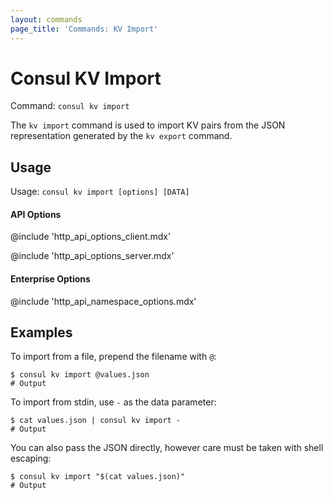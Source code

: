 ```yaml
---
layout: commands
page_title: 'Commands: KV Import'
---
```


# Consul KV Import

Command: `consul kv import`

The `kv import` command is used to import KV pairs from the JSON representation
generated by the `kv export` command.

## Usage

Usage: `consul kv import [options] [DATA]`

#### API Options

@include 'http_api_options_client.mdx'

@include 'http_api_options_server.mdx'

#### Enterprise Options

@include 'http_api_namespace_options.mdx'

## Examples

To import from a file, prepend the filename with `@`:

```shell-session
$ consul kv import @values.json
# Output
```

To import from stdin, use `-` as the data parameter:

```shell-session
$ cat values.json | consul kv import -
# Output
```

You can also pass the JSON directly, however care must be taken with shell
escaping:

```shell-session
$ consul kv import "$(cat values.json)"
# Output
```
